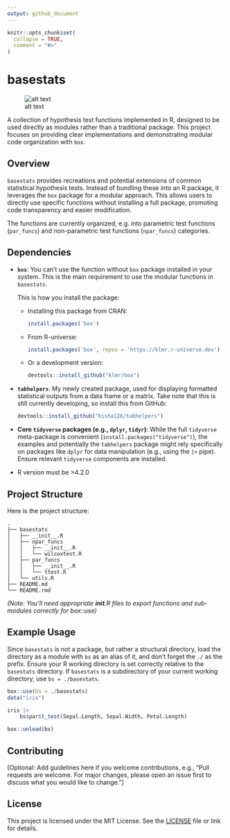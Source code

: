 ```yaml
---
output: github_document
---
```


```r
knitr::opts_chunk$set(
  collapse = TRUE,
  comment = "#>"
)
```

# basestats

![alt text](https://img.shields.io/badge/License-MIT-yellow.svg)

A collection of hypothesis test functions implemented in R, designed to be used directly as modules rather than a traditional package. This project focuses on providing clear implementations and demonstrating modular code organization with `box`.

## Overview

`basestats` provides recreations and potential extensions of common statistical hypothesis tests. Instead of bundling these into an R package, it leverages the `box` package for a modular approach. This allows users to directly use specific functions without installing a full package, promoting code transparency and easier modification.

The functions are currently organized, e.g. into parametric test functions (`par_funcs`) and non-parametric test functions (`npar_funcs`) categories.

## Dependencies

-   **`box`**: You can't use the function without `box` package installed in your system. This is the main requirement to use the modular functions in `basestats`.

    This is how you install the package:

    -   Installing this package from CRAN:

        ``` r
        install.packages('box')
        ```

    -   From R-universe:

        ``` r
        install.packages('box', repos = 'https://klmr.r-universe.dev')
        ```

    -   Or a development version:

        ``` r
        devtools::install_github("klmr/box")
        ```

-   **`tabhelpers`**: My newly created package, used for displaying formatted statistical outputs from a data frame or a matrix. Take note that this is still currently developing, so install this from GitHub:

    ``` r
    devtools::install_github("kisha126/tabhelpers")
    ```

-   **Core `tidyverse` packages (e.g., `dplyr`, `tidyr`)**: While the full `tidyverse` meta-package is convenient (`install.packages("tidyverse")`), the examples and potentially the `tabhelpers` package might rely specifically on packages like `dplyr` for data manipulation (e.g., using the `|>` pipe). Ensure relevant `tidyverse` components are installed.

-   R version must be \>4.2.0

## Project Structure

Here is the project structure:

```         
.
├── basestats
│   ├── __init__.R
│   ├── npar_funcs
│   │   ├── __init__.R
│   │   └── wilcoxtest.R
│   ├── par_funcs
│   │   ├── __init__.R
│   │   └── ttest.R
│   └── utils.R
├── README.md
└── README.rmd
```

*(Note: You'll need appropriate **init**.R files to export functions and sub-modules correctly for box::use)*

## Example Usage

Since `basestats` is not a package, but rather a structural directory, load the directory as a module with `bs` as an alias of it, and don't forget the `./` as the prefix. Ensure your R working directory is set correctly relative to the `basestats` directory. If `basestats` is a subdirectory of your current working directory, use `bs = ./basestats`.

```r
box::use(bs = ./basestats)
data("iris")

iris |> 
    bs$par$t_test(Sepal.Length, Sepal.Width, Petal.Length)

box::unload(bs)
```

## Contributing

[Optional: Add guidelines here if you welcome contributions, e.g., "Pull requests are welcome. For major changes, please open an issue first to discuss what you would like to change."]

## License

This project is licensed under the MIT License. See the [LICENSE](https://opensource.org/license/MIT) file or link for details.
